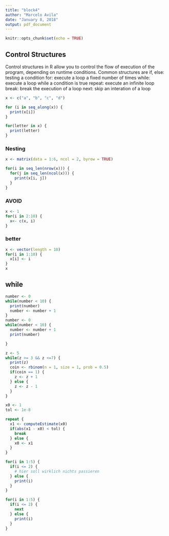 ```yaml
---
title: "block4"
author: "Marcelo Avila"
date: "January 8, 2018"
output: pdf_document
---
```


```r
knitr::opts_chunk$set(echo = TRUE)
```

## Control Structures 

Control structures in R allow you to control the flow of execution of the program,
depending on runtime conditions. Common structures are
  if, else: testing a condition
  for: execute a loop a fixed number of times
  while: execute a loop while a condition is true
  repeat: execute an infinite loop
  break: break the execution of a loop
  next: skip an interation of a loop

```r
x <- c("a", "b", "c", "d")

for (i in seq_along(x)) {
  print(x[i])
}
```
```r
for(letter in x) {
  print(letter)
}
```
### Nesting
```r
x <- matrix(data = 1:6, ncol = 2, byrow = TRUE)

for(i in seq_len(nrow(x))) {
  for(j in seq_len(ncol(x))) {
    print(x[i, j])
  }
}
```

### AVOID
```r
x <- 1
for(i in 2:10) {
  x<- c(x, i)
}
```
### better
```r
x <- vector(length = 10)
for(i in 1:10) {
  x[i] <- i
}
x
```

## while
```r
number <- 0
while(number < 10) {
  print(number)
  number <- number + 1
}
number <- 0
while(number < 10) {
  number <- number + 1
  print(number)

}
```

```r
z <- 5
while(z >= 3 && z <=7) {
  print(z)
  coin <- rbinom(n = 1, size = 1, prob = 0.5)
  if(coin == 1) {
    z <- z + 1 
  } else {
    z <- z - 1
  }
}
```

```r

x0 <- 1
tol <- 1e-8

repeat {
  x1 <- computeEstimate(x0)
  if(abs(x1 - x0) < tol) {
    break
  } else {
    x0 <- x1
  }
}
```

```r
for(i in 1:5) {
  if(i <= 2) {
    # hier soll wirklich nichts passieren
  } else {
    print(i)
  }
}

for(i in 1:5) {
  if(i <= 2) {
    next
  } else {
    print(i)
  }
}
```

```r

```

